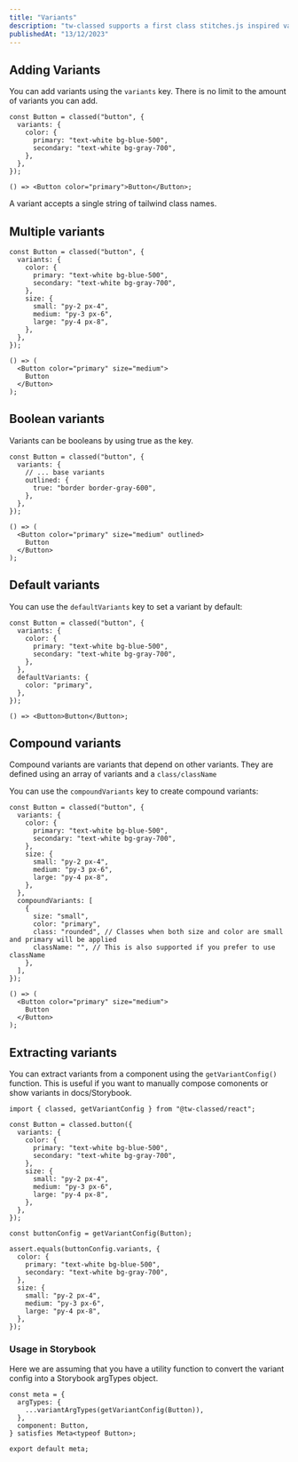 ```yaml
---
title: "Variants"
description: "tw-classed supports a first class stitches.js inspired variant API"
publishedAt: "13/12/2023"
---
```


## Adding Variants

You can add variants using the `variants` key. There is no limit to the amount of variants you can add.

```tsx
const Button = classed("button", {
  variants: {
    color: {
      primary: "text-white bg-blue-500",
      secondary: "text-white bg-gray-700",
    },
  },
});

() => <Button color="primary">Button</Button>;
```

A variant accepts a single string of tailwind class names.

## Multiple variants

```tsx
const Button = classed("button", {
  variants: {
    color: {
      primary: "text-white bg-blue-500",
      secondary: "text-white bg-gray-700",
    },
    size: {
      small: "py-2 px-4",
      medium: "py-3 px-6",
      large: "py-4 px-8",
    },
  },
});

() => (
  <Button color="primary" size="medium">
    Button
  </Button>
);
```

## Boolean variants

Variants can be booleans by using true as the key.

```tsx
const Button = classed("button", {
  variants: {
    // ... base variants
    outlined: {
      true: "border border-gray-600",
    },
  },
});

() => (
  <Button color="primary" size="medium" outlined>
    Button
  </Button>
);
```

## Default variants

You can use the `defaultVariants` key to set a variant by default:

```tsx
const Button = classed("button", {
  variants: {
    color: {
      primary: "text-white bg-blue-500",
      secondary: "text-white bg-gray-700",
    },
  },
  defaultVariants: {
    color: "primary",
  },
});

() => <Button>Button</Button>;
```

## Compound variants

Compound variants are variants that depend on other variants. They are defined using an array of variants and a `class/className`

You can use the `compoundVariants` key to create compound variants:

```tsx
const Button = classed("button", {
  variants: {
    color: {
      primary: "text-white bg-blue-500",
      secondary: "text-white bg-gray-700",
    },
    size: {
      small: "py-2 px-4",
      medium: "py-3 px-6",
      large: "py-4 px-8",
    },
  },
  compoundVariants: [
    {
      size: "small",
      color: "primary",
      class: "rounded", // Classes when both size and color are small and primary will be applied
      className: "", // This is also supported if you prefer to use className
    },
  ],
});

() => (
  <Button color="primary" size="medium">
    Button
  </Button>
);
```

## Extracting variants

You can extract variants from a component using the `getVariantConfig()` function. This is useful if you want to manually compose comonents or show variants in docs/Storybook.

```tsx
import { classed, getVariantConfig } from "@tw-classed/react";

const Button = classed.button({
  variants: {
    color: {
      primary: "text-white bg-blue-500",
      secondary: "text-white bg-gray-700",
    },
    size: {
      small: "py-2 px-4",
      medium: "py-3 px-6",
      large: "py-4 px-8",
    },
  },
});

const buttonConfig = getVariantConfig(Button);

assert.equals(buttonConfig.variants, {
  color: {
    primary: "text-white bg-blue-500",
    secondary: "text-white bg-gray-700",
  },
  size: {
    small: "py-2 px-4",
    medium: "py-3 px-6",
    large: "py-4 px-8",
  },
});
```

### Usage in Storybook

Here we are assuming that you have a utility function to convert the variant config into a Storybook argTypes object.

```tsx
const meta = {
  argTypes: {
    ...variantArgTypes(getVariantConfig(Button)),
  },
  component: Button,
} satisfies Meta<typeof Button>;

export default meta;
```
